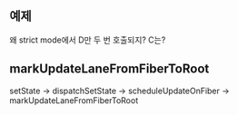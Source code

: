 

## 예제

<Example />

왜 strict mode에서 D만 두 번 호출되지? C는?

## markUpdateLaneFromFiberToRoot

setState -> dispatchSetState -> scheduleUpdateOnFiber -> markUpdateLaneFromFiberToRoot

